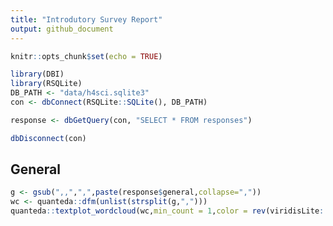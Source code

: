```yaml
---
title: "Introdutory Survey Report"
output: github_document
---
```


```r
knitr::opts_chunk$set(echo = TRUE)
```

```r
library(DBI)
library(RSQLite)
DB_PATH <- "data/h4sci.sqlite3"
con <- dbConnect(RSQLite::SQLite(), DB_PATH)

response <- dbGetQuery(con, "SELECT * FROM responses")

dbDisconnect(con)

```



## General 

```r
g <- gsub(",,",",",paste(response$general,collapse=","))
wc <- quanteda::dfm(unlist(strsplit(g,",")))
quanteda::textplot_wordcloud(wc,min_count = 1,color = rev(viridisLite::viridis(5)))

```



